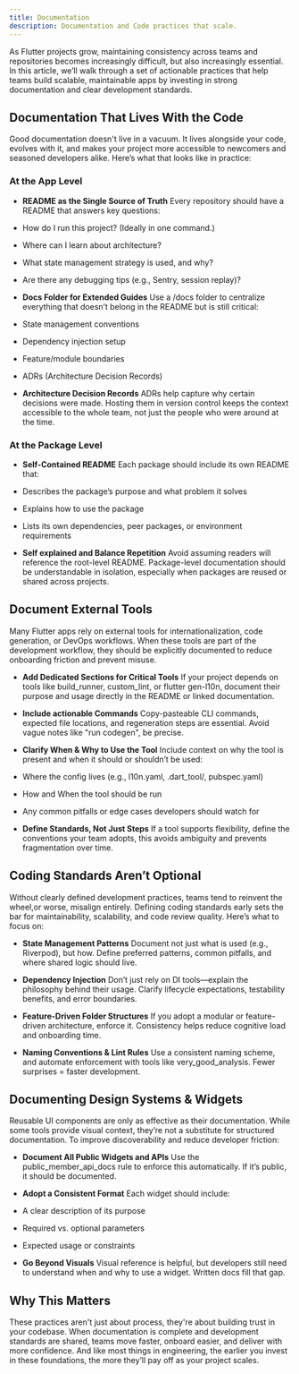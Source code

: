 ```yaml
---
title: Documentation
description: Documentation and Code practices that scale.
---
```


As Flutter projects grow, maintaining consistency across teams and repositories becomes increasingly difficult, but also increasingly essential.
In this article, we’ll walk through a set of actionable practices that help teams build scalable, maintainable apps by
investing in strong documentation and clear development standards.

## Documentation That Lives With the Code

Good documentation doesn't live in a vacuum. It lives alongside your code, evolves with it, and makes your project more accessible to newcomers and seasoned developers alike.
Here’s what that looks like in practice:

### At the App Level

- **README as the Single Source of Truth**
Every repository should have a README that answers key questions:

- How do I run this project? (Ideally in one command.)

- Where can I learn about architecture?

- What state management strategy is used, and why?

- Are there any debugging tips (e.g., Sentry, session replay)?

- **Docs Folder for Extended Guides**
Use a /docs folder to centralize everything that doesn’t belong in the README but is still critical:

- State management conventions

- Dependency injection setup

- Feature/module boundaries

- ADRs (Architecture Decision Records)


- **Architecture Decision Records**
ADRs help capture why certain decisions were made. Hosting them in version control keeps the context accessible to the whole team, not just the people who were around at the time.

### At the Package Level

- **Self-Contained README**
Each package should include its own README that:

- Describes the package’s purpose and what problem it solves

- Explains how to use the package

- Lists its own dependencies, peer packages, or environment requirements

- **Self explained and Balance Repetition**
Avoid assuming readers will reference the root-level README. Package-level documentation should be understandable in isolation, especially when packages are reused or shared across projects.

## Document External Tools

Many Flutter apps rely on external tools for internationalization, code generation, or DevOps workflows. When these tools are part of the development workflow, they should be explicitly documented to reduce onboarding friction and prevent misuse.

- **Add Dedicated Sections for Critical Tools**
If your project depends on tools like build_runner, custom_lint, or flutter gen-l10n, document their purpose and usage directly in the README or linked documentation.

- **Include actionable Commands**
Copy-pasteable CLI commands, expected file locations, and regeneration steps are essential. Avoid vague notes like "run codegen", be precise.

- **Clarify When & Why to Use the Tool**
Include context on why the tool is present and when it should or shouldn’t be used:
- Where the config lives (e.g., l10n.yaml, .dart_tool/, pubspec.yaml)

- How and When the tool should be run

- Any common pitfalls or edge cases developers should watch for

- **Define Standards, Not Just Steps**
If a tool supports flexibility, define the conventions your team adopts, this avoids ambiguity and prevents fragmentation over time.

## Coding Standards Aren’t Optional

Without clearly defined development practices, teams tend to reinvent the wheel,or worse, misalign entirely. Defining coding standards early sets the bar for maintainability, scalability, and code review quality.
Here’s what to focus on:

- **State Management Patterns**
Document not just what is used (e.g., Riverpod), but how. Define preferred patterns, common pitfalls, and where shared logic should live.

- **Dependency Injection**
Don’t just rely on DI tools—explain the philosophy behind their usage. Clarify lifecycle expectations, testability benefits, and error boundaries.

- **Feature-Driven Folder Structures**
If you adopt a modular or feature-driven architecture, enforce it. Consistency helps reduce cognitive load and onboarding time.

- **Naming Conventions & Lint Rules**
Use a consistent naming scheme, and automate enforcement with tools like very_good_analysis. Fewer surprises = faster development.

## Documenting Design Systems & Widgets

Reusable UI components are only as effective as their documentation. While some tools provide visual context, they’re not a substitute for structured documentation.
To improve discoverability and reduce developer friction:

- **Document All Public Widgets and APIs**
Use the public_member_api_docs rule to enforce this automatically. If it’s public, it should be documented.

- **Adopt a Consistent Format**
Each widget should include:

- A clear description of its purpose

- Required vs. optional parameters

- Expected usage or constraints

- **Go Beyond Visuals**
Visual reference is helpful, but developers still need to understand when and why to use a widget. Written docs fill that gap.

## Why This Matters

These practices aren't just about process, they're about building trust in your codebase.
When documentation is complete and development standards are shared, teams move faster, onboard easier, and deliver with more confidence.
And like most things in engineering, the earlier you invest in these foundations, the more they’ll pay off as your project scales.
